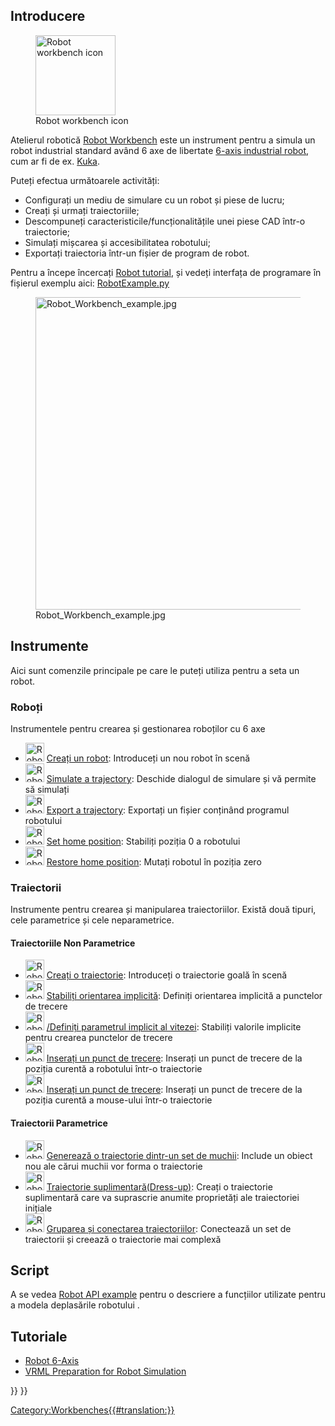 <languages/>

<div class="mw-translate-fuzzy">
{{docnav|FEM Workbench|Standard Menu}}
</div>

<div lang="en" dir="ltr" class="mw-content-ltr">
{{VeryImportantMessage|The Robot Workbench is unmaintained. If you have experience with the topic and are interested in maintaining it, please state your intention in the developer's section of the [https://forum.freecad.org FreeCAD forum].
</div>

<div lang="en" dir="ltr" class="mw-content-ltr">
The reason this workbench is still in the master source code is because this workbench is programmed in C++. If this workbench could be programmed in Python, then it could be made an [[external_workbenches|external workbench]] and it could be moved to a separate repository.
}}
</div>

<span id="Introduction"></span>
== Introducere ==

[[Image:Workbench_Robot.svg|thumb|128px|<span lang="en" dir="ltr" class="mw-content-ltr">Robot workbench icon</span>]]

<div class="mw-translate-fuzzy">
Atelierul robotică [[Robot Workbench]] este un instrument pentru a simula un robot industrial standard având 6 axe de libertate [[Robot_6-Axis|6-axis industrial robot]], cum ar fi de ex. [http://kuka.com/ Kuka].
</div>

Puteți efectua următoarele activități:
* Configurați un mediu de simulare cu un robot și piese de lucru;
* Creați și urmați traiectoriile;
* Descompuneți caracteristicile/funcționalitățile unei piese CAD într-o traiectorie;
* Simulați mișcarea și accesibilitatea robotului;
* Exportați traiectoria într-un fișier de program de robot.

<div class="mw-translate-fuzzy">
Pentru a începe încercați [[Robot tutorial]], și vedeți interfața de programare în fișierul exemplu aici:
[https://github.com/FreeCAD/FreeCAD_sf_master/blob/master/src/Mod/Robot/RobotExample.py RobotExample.py]
</div>

{{TOCright}}
[[Image:Robot_Workbench_example.jpg|500px]]

== Instrumente ==
Aici sunt comenzile principale pe care le puteți utiliza pentru a seta un robot. 

=== Roboți ===
Instrumentele pentru crearea și gestionarea roboților cu 6 axe

<div class="mw-translate-fuzzy">
* [[Image:Robot_CreateRobot.png|30px]] [[Robot_CreateRobot|Creați un robot]]: Introduceți un nou robot în scenă
* [[Image:Robot_Simulate.png|30px]] [[Robot_Simulate|Simulate a trajectory]]: Deschide dialogul de simulare și vă permite să simulați
* [[Image:Robot_Export.png|30px]] [[Robot_Export|Export a trajectory]]: Exportați un fișier conținând programul robotului 
* [[Image:Robot_SetHomePos.png|30px]] [[Robot_SetHomePos|Set home position]]: Stabiliți poziția 0 a robotului 
* [[Image:Robot_RestoreHomePos.png|30px]] [[Robot_RestoreHomePos|Restore home position]]: Mutați robotul în poziția zero
</div>

=== Traiectorii ===
Instrumente pentru crearea și manipularea traiectoriilor. Există două tipuri, cele parametrice și cele neparametrice.

<div class="mw-translate-fuzzy">
==== Traiectoriile Non Parametrice ====
* [[Image:Robot_CreateTrajectory.png|30px]] [[Robot_CreateTrajectory|Creați o traiectorie]]: Introduceți o traiectorie goală în scenă
* [[Image:Robot_SetDefaultOrientation.png|30px]] [[Robot_SetDefaultOrientation|Stabiliți orientarea implicită]]: Definiți orientarea implicită a punctelor de trecere 
* [[Image:Robot_SetDefaultValues.png|30px]] [[Robot_SetDefaultValues|/Definiți parametrul implicit al vitezei]]: Stabiliți valorile implicite pentru crearea punctelor de trecere
* [[Image:Robot_InsertWaypoint.png|30px]] [[Robot_InsertWaypoint|Inserați un punct de trecere]]: Inserați un punct de trecere de la poziția curentă a robotului într-o traiectorie
* [[Image:Robot_InsertWaypointPre.png|30px]] [[Robot_InsertWaypointPre|Inserați un punct de trecere]]: Inserați un punct de trecere de la poziția curentă a mouse-ului într-o traiectorie
</div>

<div class="mw-translate-fuzzy">
==== Traiectorii Parametrice ====
* [[Image:Robot_Edge2Trac.png|30px]] [[Robot_Edge2Trac|Generează o traiectorie dintr-un set de muchii]]: Include un obiect nou ale cărui muchii vor forma o traiectorie
* [[Image:Robot_TrajectoryDressUp.png|30px]] [[Robot_TrajectoryDressUp|Traiectorie suplimentară(Dress-up)]]:  Creați o traiectorie suplimentară care va suprascrie anumite proprietăți ale traiectoriei inițiale
* [[Image:Robot_TrajectoryCompound.png|30px]] [[Robot_TrajectoryCompound|Gruparea și conectarea traiectoriilor]]: Conectează un set de traiectorii și creează o traiectorie mai complexă
</div>

<span id="Scripting"></span>
== Script ==

<div class="mw-translate-fuzzy">
A se vedea [[Robot API example]] pentru o descriere a funcțiilor utilizate pentru a modela deplasările robotului .
</div>

== Tutoriale ==
* [[Robot 6-Axis|Robot 6-Axis]]
* [[VRML Preparation for Robot Simulation|VRML Preparation for Robot Simulation]]


<div class="mw-translate-fuzzy">
{{Docnav
|[[Reverse Engineering Workbench|Reverse Engineering Workbench]]
|[[Ship Workbench|Ship Workbench]]
|IconL=Workbench_Reverse_Engineering.svg
|IconR=Workbench_Ship.svg
}}
</div>

{{Robot Tools navi{{#translation:}}}}
{{Userdocnavi{{#translation:}}}}
[[Category:Workbenches{{#translation:}}]]